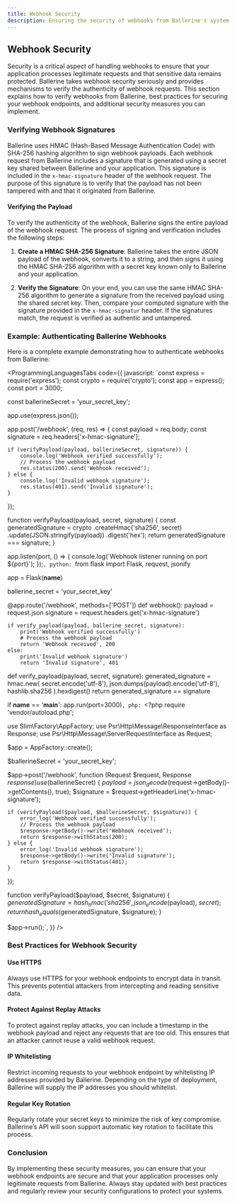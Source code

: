```yaml
---
title: Webhook Security
description: Ensuring the security of webhooks from Ballerine's system.
---
```




## Webhook Security

Security is a critical aspect of handling webhooks to ensure that your application processes legitimate requests and that sensitive data remains protected. Ballerine takes webhook security seriously and provides mechanisms to verify the authenticity of webhook requests. This section explains how to verify webhooks from Ballerine, best practices for securing your webhook endpoints, and additional security measures you can implement.

### Verifying Webhook Signatures

Ballerine uses HMAC (Hash-Based Message Authentication Code) with SHA-256 hashing algorithm to sign webhook payloads. Each webhook request from Ballerine includes a signature that is generated using a secret key shared between Ballerine and your application. This signature is included in the `x-hmac-signature` header of the webhook request. The purpose of this signature is to verify that the payload has not been tampered with and that it originated from Ballerine.


#### Verifying the Payload

To verify the authenticity of the webhook, Ballerine signs the entire payload of the webhook request. The process of signing and verification includes the following steps:

1. **Create a HMAC SHA-256 Signature**: Ballerine takes the entire JSON payload of the webhook, converts it to a string, and then signs it using the HMAC SHA-256 algorithm with a secret key known only to Ballerine and your application.

2. **Verify the Signature**: On your end, you can use the same HMAC SHA-256 algorithm to generate a signature from the received payload using the shared secret key. Then, compare your computed signature with the signature provided in the `x-hmac-signatur` header. If the signatures match, the request is verified as authentic and untampered.

### Example: Authenticating Ballerine Webhooks

Here is a complete example demonstrating how to authenticate webhooks from Ballerine:

<ProgrammingLanguagesTabs code={{
    javascript: `const express = require('express');
const crypto = require('crypto');
const app = express();
const port = 3000;

const ballerineSecret = 'your_secret_key';

app.use(express.json());

app.post('/webhook', (req, res) => {
    const payload = req.body;
    const signature = req.headers['x-hmac-signature'];

    if (verifyPayload(payload, ballerineSecret, signature)) {
        console.log('Webhook verified successfully');
        // Process the webhook payload
        res.status(200).send('Webhook received');
    } else {
        console.log('Invalid webhook signature');
        res.status(401).send('Invalid signature');
    }
});

function verifyPayload(payload, secret, signature) {
    const generatedSignature = crypto
        .createHmac('sha256', secret)
        .update(JSON.stringify(payload))
        .digest('hex');
    return generatedSignature === signature;
}

app.listen(port, () => {
    console.log(\`Webhook listener running on port \${port}\`);
});`,
    python: `from flask import Flask, request, jsonify

app = Flask(__name__)

ballerine_secret = 'your_secret_key'

@app.route('/webhook', methods=['POST'])
def webhook():
    payload = request.json
    signature = request.headers.get('x-hmac-signature')

    if verify_payload(payload, ballerine_secret, signature):
        print('Webhook verified successfully')
        # Process the webhook payload
        return 'Webhook received', 200
    else:
        print('Invalid webhook signature')
        return 'Invalid signature', 401

def verify_payload(payload, secret, signature):
    generated_signature = hmac.new(
        secret.encode('utf-8'),
        json.dumps(payload).encode('utf-8'),
        hashlib.sha256
    ).hexdigest()
    return generated_signature == signature

if __name__ == '__main__':
    app.run(port=3000)`,
    php: `<?php
require 'vendor/autoload.php';

use Slim\Factory\AppFactory;
use Psr\Http\Message\ResponseInterface as Response;
use Psr\Http\Message\ServerRequestInterface as Request;

$app = AppFactory::create();

$ballerineSecret = 'your_secret_key';

$app->post('/webhook', function (Request $request, Response $response) use ($ballerineSecret) {
    $payload = json_decode($request->getBody()->getContents(), true);
    $signature = $request->getHeaderLine('x-hmac-signature');

    if (verifyPayload($payload, $ballerineSecret, $signature)) {
        error_log('Webhook verified successfully');
        // Process the webhook payload
        $response->getBody()->write('Webhook received');
        return $response->withStatus(200);
    } else {
        error_log('Invalid webhook signature');
        $response->getBody()->write('Invalid signature');
        return $response->withStatus(401);
    }
});

function verifyPayload($payload, $secret, $signature) {
    $generatedSignature = hash_hmac('sha256', json_encode($payload), $secret);
    return hash_equals($generatedSignature, $signature);
}

$app->run();`,
}} />

### Best Practices for Webhook Security

#### Use HTTPS

Always use HTTPS for your webhook endpoints to encrypt data in transit. This prevents potential attackers from intercepting and reading sensitive data.

#### Protect Against Replay Attacks

To protect against replay attacks, you can include a timestamp in the webhook payload and reject any requests that are too old. This ensures that an attacker cannot reuse a valid webhook request.

#### IP Whitelisting

Restrict incoming requests to your webhook endpoint by whitelisting IP addresses provided by Ballerine. Depending on the type of deployment, Ballerine will supply the IP addresses you should whitelist.

#### Regular Key Rotation

Regularly rotate your secret keys to minimize the risk of key compromise. Ballerine’s API will soon support automatic key rotation to facilitate this process.


### Conclusion

By implementing these security measures, you can ensure that your webhook endpoints are secure and that your application processes only legitimate requests from Ballerine. Always stay updated with best practices and regularly review your security configurations to protect your systems.

